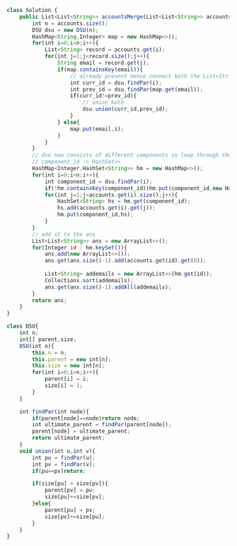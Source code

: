 ```js
class Solution {
    public List<List<String>> accountsMerge(List<List<String>> accounts) {
        int n = accounts.size();
        DSU dsu = new DSU(n);
        HashMap<String,Integer> map = new HashMap<>(); 
        for(int i=0;i<n;i++){
            List<String> record = accounts.get(i);
            for(int j=1;j<record.size();j++){
                String email = record.get(j);
                if(map.containsKey(email)){
                    // already present hence connect both the List<String> if not same
                    int curr_id = dsu.findPar(i);
                    int prev_id = dsu.findPar(map.get(email)); 
                    if(curr_id!=prev_id){
                        // union both 
                        dsu.union(curr_id,prev_id);
                    }
                } else{
                    map.put(email,i);
                }
            }
        }
        // dsu now consists of different components so loop through the compoenents
        // component_id -> HashSet<>
        HashMap<Integer,HashSet<String>> hm = new HashMap<>();
        for(int i=0;i<n;i++){
            int component_id = dsu.findPar(i);
            if(!hm.containsKey(component_id))hm.put(component_id,new HashSet<>());
            for(int j=1;j<accounts.get(i).size();j++){
                HashSet<String> hs = hm.get(component_id);
                hs.add(accounts.get(i).get(j));
                hm.put(component_id,hs);
            }
        }
        // add it to the ans 
        List<List<String>> ans = new ArrayList<>();
        for(Integer id : hm.keySet()){
            ans.add(new ArrayList<>());
            ans.get(ans.size()-1).add(accounts.get(id).get(0));
            
            List<String> addemails = new ArrayList<>(hm.get(id));
            Collections.sort(addemails);
            ans.get(ans.size()-1).addAll(addemails);
        }
        return ans;
    }
}

class DSU{
    int n;
    int[] parent,size; 
    DSU(int n){
        this.n = n;
        this.parent = new int[n];
        this.size = new int[n];
        for(int i=0;i<n;i++){
            parent[i] = i;
            size[i] = 1;
        } 
    }

    int findPar(int node){
        if(parent[node]==node)return node;
        int ultimate_parent = findPar(parent[node]);
        parent[node] = ultimate_parent;
        return ultimate_parent;
    }
    void union(int u,int v){
        int pu = findPar(u);
        int pv = findPar(v);
        if(pu==pv)return;

        if(size[pu] > size[pv]){
            parent[pv] = pu;
            size[pu]+=size[pv];
        }else{
            parent[pu] = pv;
            size[pv]+=size[pu];
        }
    }
}

```